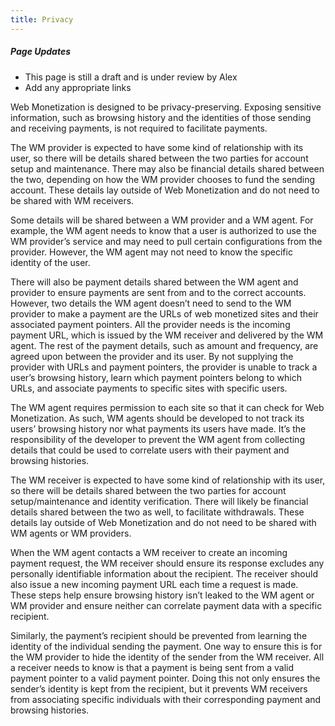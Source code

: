 ```yaml
---
title: Privacy
---
```


<div class="draft"><h5>Page Updates</h5><ul><li>This page is still a draft and is under review by Alex</li><li>Add any appropriate links</li></ul></div>

Web Monetization is designed to be privacy-preserving. Exposing sensitive information, such as browsing history and the identities of those sending and receiving payments, is not required to facilitate payments.

The WM provider is expected to have some kind of relationship with its user, so there will be details shared between the two parties for account setup and maintenance. There may also be financial details shared between the two, depending on how the WM provider chooses to fund the sending account. These details lay outside of Web Monetization and do not need to be shared with WM receivers.

Some details will be shared between a WM provider and a WM agent. For example, the WM agent needs to know that a user is authorized to use the WM provider’s service and may need to pull certain configurations from the provider. However, the WM agent may not need to know the specific identity of the user.

There will also be payment details shared between the WM agent and provider to ensure payments are sent from and to the correct accounts. However, two details the WM agent doesn’t need to send to the WM provider to make a payment are the URLs of web monetized sites and their associated payment pointers. All the provider needs is the incoming payment URL, which is issued by the WM receiver and delivered by the WM agent. The rest of the payment details, such as amount and frequency, are agreed upon between the provider and its user. By not supplying the provider with URLs and payment pointers, the provider is unable to track a user’s browsing history, learn which payment pointers belong to which URLs, and associate payments to specific sites with specific users.

The WM agent requires permission to each site so that it can check for Web Monetization. As such, WM agents should be developed to not track its users’ browsing history nor what payments its users have made. It’s the responsibility of the developer to prevent the WM agent from collecting details that could be used to correlate users with their payment and browsing histories.

The WM receiver is expected to have some kind of relationship with its user, so there will be details shared between the two parties for account setup/maintenance and identity verification. There will likely be financial details shared between the two as well, to facilitate withdrawals. These details lay outside of Web Monetization and do not need to be shared with WM agents or WM providers.

When the WM agent contacts a WM receiver to create an incoming payment request, the WM receiver should ensure its response excludes any personally identifiable information about the recipient. The receiver should also issue a new incoming payment URL each time a request is made. These steps help ensure browsing history isn’t leaked to the WM agent or WM provider and ensure neither can correlate payment data with a specific recipient.

Similarly, the payment’s recipient should be prevented from learning the identity of the individual sending the payment. One way to ensure this is for the WM provider to hide the identity of the sender from the WM receiver. All a receiver needs to know is that a payment is being sent from a valid payment pointer to a valid payment pointer. Doing this not only ensures the sender’s identity is kept from the recipient, but it prevents WM receivers from associating specific individuals with their corresponding payment and browsing histories.

